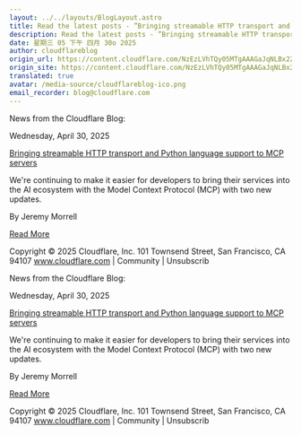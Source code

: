 ```yaml
---
layout: ../../layouts/BlogLayout.astro
title: Read the latest posts - ”Bringing streamable HTTP transport and Python language support to MCP servers”
description: Read the latest posts - ”Bringing streamable HTTP transport and Python language support to MCP servers”
date: 星期三 05 下午 四月 30o 2025
author: cloudflareblog
origin_url: https://content.cloudflare.com/NzEzLVhTQy05MTgAAAGaJqNLBx2Zo-2-PLEbfR8DnHw7e38826sOG0yALEP468SPEbJO1MK4wi76CPNyZqwxX0Jte1g=
origin_site: https://content.cloudflare.com/NzEzLVhTQy05MTgAAAGaJqNLBx2Zo-2-PLEbfR8DnHw7e38826sOG0yALEP468SPEbJO1MK4wi76CPNyZqwxX0Jte1g=
translated: true
avatar: /media-source/cloudflareblog-ico.png
email_recorder: blog@cloudflare.com
---
```



<Reference client:only="react" title="Read the latest posts - ”Bringing streamable HTTP transport and Python language support to MCP servers”" url="https://content.cloudflare.com/NzEzLVhTQy05MTgAAAGaJqNLBx2Zo-2-PLEbfR8DnHw7e38826sOG0yALEP468SPEbJO1MK4wi76CPNyZqwxX0Jte1g=" />

<Detail client:only="react">
	News from the Cloudflare Blog:

Wednesday, April 30, 2025

[Bringing streamable HTTP transport and Python language support to MCP servers](https://content.cloudflare.com/NzEzLVhTQy05MTgAAAGaJqNLBx2Zo-2-PLEbfR8DnHw7e38826sOG0yALEP468SPEbJO1MK4wi76CPNyZqwxX0Jte1g=)

We're continuing to make it easier for developers to bring their services into the AI ecosystem with the Model Context Protocol (MCP) with two new updates.

By Jeremy Morrell

[Read More](https://content.cloudflare.com/NzEzLVhTQy05MTgAAAGaJqNLBx2Zo-2-PLEbfR8DnHw7e38826sOG0yALEP468SPEbJO1MK4wi76CPNyZqwxX0Jte1g=)

Copyright © 2025 Cloudflare, Inc. 101 Townsend Street, San Francisco, CA 94107 www.cloudflare.com | Community | Unsubscrib
</Detail>

News from the Cloudflare Blog:

Wednesday, April 30, 2025

[Bringing streamable HTTP transport and Python language support to MCP servers](https://content.cloudflare.com/NzEzLVhTQy05MTgAAAGaJqNLBx2Zo-2-PLEbfR8DnHw7e38826sOG0yALEP468SPEbJO1MK4wi76CPNyZqwxX0Jte1g=)

We're continuing to make it easier for developers to bring their services into the AI ecosystem with the Model Context Protocol (MCP) with two new updates.

By Jeremy Morrell

[Read More](https://content.cloudflare.com/NzEzLVhTQy05MTgAAAGaJqNLBx2Zo-2-PLEbfR8DnHw7e38826sOG0yALEP468SPEbJO1MK4wi76CPNyZqwxX0Jte1g=)

Copyright © 2025 Cloudflare, Inc. 101 Townsend Street, San Francisco, CA 94107 www.cloudflare.com | Community | Unsubscrib



